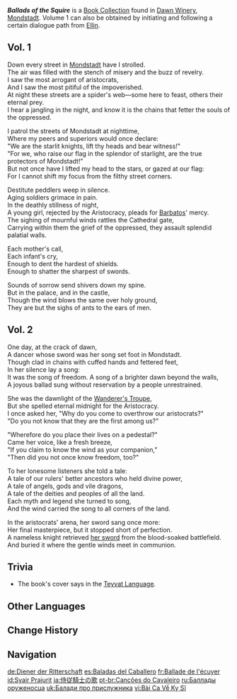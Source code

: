 {{Book Collection Infobox
|image     = Book Ballads of the Squire.png
|quality   = 3
|region_lore = Mondstadt
|region_location = Mondstadt
|volumes   = 2
|vol1      = Inside the [[Dawn Winery]]<br>From [[Ellin]] in the [[City of Mondstadt]]
|vol2      = Inside the Dawn Winery
}}
'''''Ballads of the Squire''''' is a [[Book Collection]] found in [[Dawn Winery]], [[Mondstadt]]. Volume 1 can also be obtained by initiating and following a certain dialogue path from [[Ellin]].

==Vol. 1==
{{Description|Ballads that have been passed down since the [[Mondstadt Aristocracy|aristocratic period]] and are said to come from [[Ragnvindr]] the Dawn Knight himself. They tell of Ragnvindr's days as a knight's squire.}}

Down every street in [[Mondstadt]] have I strolled.<br>
The air was filled with the stench of misery and the buzz of revelry.<br>
I saw the most arrogant of aristocrats,<br>
And I saw the most pitiful of the impoverished.<br>
At night these streets are a spider's web&mdash;some here to feast, others their eternal prey.<br>
I hear a jangling in the night, and know it is the chains that fetter the souls of the oppressed.

I patrol the streets of Mondstadt at nighttime,<br>
Where my peers and superiors would once declare:<br>
"We are the starlit knights, lift thy heads and bear witness!"<br>
"For we, who raise our flag in the splendor of starlight, are the true protectors of Mondstadt!"<br>
But not once have I lifted my head to the stars, or gazed at our flag:<br>
For I cannot shift my focus from the filthy street corners.

Destitute peddlers weep in silence.<br>
Aging soldiers grimace in pain.<br>
In the deathly stillness of night,<br>
A young girl, rejected by the Aristocracy, pleads for [[Barbatos]]' mercy.<br>
The sighing of mournful winds rattles the Cathedral gate,<br>
Carrying within them the grief of the oppressed, they assault splendid palatial walls.

Each mother's call,<br>
Each infant's cry,<br>
Enough to dent the hardest of shields.<br>
Enough to shatter the sharpest of swords.

Sounds of sorrow send shivers down my spine.<br>
But in the palace, and in the castle,<br>
Though the wind blows the same over holy ground,<br>
They are but the sighs of ants to the ears of men.

==Vol. 2==
{{Description|Ballads that have been passed down since the aristocratic period and are said to have come from Ragnvindr the Dawn Knight himself. They tell of Ragnvindr's friendship with a [[Dawnlight Swordswoman|sword-dancer]].}}

One day, at the crack of dawn,<br>
A dancer whose sword was her song set foot in Mondstadt.<br>
Though clad in chains with cuffed hands and fettered feet,<br>
In her silence lay a song:<br>
It was the song of freedom. A song of a brighter dawn beyond the walls,<br>
A joyous ballad sung without reservation by a people unrestrained.

She was the dawnlight of the [[Wanderer's Troupe (Faction)|Wanderer's Troupe]],<br>
But she spelled eternal midnight for the Aristocracy.<br>
I once asked her, "Why do you come to overthrow our aristocrats?"<br>
"Do you not know that they are the first among us?"

"Wherefore do you place their lives on a pedestal?"<br>
Came her voice, like a fresh breeze,<br>
"If you claim to know the wind as your companion,"<br>
"Then did you not once know freedom, too?"

To her lonesome listeners she told a tale:<br>
A tale of our rulers' better ancestors who held divine power,<br>
A tale of angels, gods and vile dragons,<br>
A tale of the deities and peoples of all the land.<br>
Each myth and legend she turned to song,<br>
And the wind carried the song to all corners of the land.

In the aristocrats' arena, her sword sang once more:<br>
Her final masterpiece, but it stopped short of perfection.<br>
A nameless knight retrieved [[The Flute|her sword]] from the blood-soaked battlefield.<br>
And buried it where the gentle winds meet in communion.

==Trivia==
*The book's cover says {{Script|teyvat|Breaking Dawn}} in the [[Teyvat Language]].

==Other Languages==
{{Other Languages
|en      = Ballads of the Squire
|zhs     = 侍从骑士之歌
|zhs_rm  = Shìcóng Qíshì zhī Gē
|zht     = 侍從騎士之歌
|zht_rm  = Shìcóng Qíshì zhī Gē
|zh_tl   = Song of the Attendant Knight
|ja      = 侍従騎士の歌
|ja_rm   = Jijuu Kishi no Uta
|ja_tl   = Song of the Chamberlain Knight
|ko      = {{tt|시종 기사|侍從騎士}}의 노래
|ko_rm   = Sijong Gisa-ui Norae
|ko_tl   = Song of Chamberlain Knight
|es      = Baladas del Caballero
|es_tl   = Ballads of the Knight
|fr      = Ballade de l'écuyer
|fr_tl   = Ballad of the Squire
|ru      = Баллады оруженосца
|ru_tl   = Ballads of the Armor-Bearer
|th      = บทเพลงของอัศวิน
|th_rm   = Bot phleng khong atsawin
|th_tl   = Song of a Knight
|vi      = Bài Ca Về Kỵ Sĩ
|vi_tl   = 
|de      = Diener der Ritterschaft
|de_tl   = Servant of Knighthood
|id      = Syair Prajurit
|id_tl   = Soldier's Verse
|pt      = Canções da Comitiva dos Cavaleiros
|pt_tl   = 
|tr      = Bir Yaverin Dizeleri
|tr_tl   = A Squire's Verses
|it      = Ballate dello scudiere
|it_tl   = 
}}

==Change History==
{{Change History|1.0}}

==Navigation==
{{Book Navbox|Mondstadt}}

[[de:Diener der Ritterschaft]]
[[es:Baladas del Caballero]]
[[fr:Ballade de l'écuyer]]
[[id:Syair Prajurit]]
[[ja:侍従騎士の歌]]
[[pt-br:Canções do Cavaleiro]]
[[ru:Баллады оруженосца]]
[[uk:Балади про прислужника]]
[[vi:Bài Ca Về Kỵ Sĩ]]